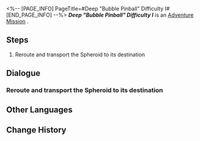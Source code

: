 <%-- [PAGE_INFO]
PageTitle=#Deep "Bubble Pinball" Difficulty I#
[END_PAGE_INFO] --%>
{{Stub|Dialogue.}}
{{Mission Infobox
|id            = 8020214
|title         = 
|image         = <!--Mission Deep "Bubble Pinball" Difficulty I.png-->
|type          = Adventure
|event_name    = 
|chapter       = 
|requirements  = 
|summary       = <!--official mission summary from Fate's Atlas-->
|characters    = Trailblazer
|startLocation = [[<!--starting world-->]] - [[<!--starting area-->]]
|world         = <!--starting world-->
|area          = <!--starting area-->
|prev          = 
|next          = 
|rewards       = 
}}
'''''Deep "Bubble Pinball" Difficulty I''''' is an [[Adventure Mission]]<!--in [world]-->.

==Steps==
# Reroute and transport the Spheroid to its destination

<!--
==Gameplay Notes==

--><!--
==Trial Character==

-->
==Dialogue==
{{Stub Dialogue}}
===Reroute and transport the Spheroid to its destination===
{{Mission Description|type=adventure|location=<!--to be added-->|The prison wardens have destroyed the Spheroid lane. You have to manually reroute the course to repair the lanes, or you'll never be able to reunite with your companions.}}
{{Dialogue Start}}
:{{tx}}
{{Dialogue End}}

==Other Languages==
{{Other Languages
|en   = Deep "Bubble Pinball" Difficulty I
|zhs  = 深层「气泡弹珠」难度I
|zht  = 深層「氣泡彈珠」難度I
|ja   = 深層夢境「バブルピンボール」難易度I
|ko   = 깊은 층 「버블 핀볼」 난이도 I
|es   = Burbupinball profundo, dificultad&nbsp;I
|fr   = Profondeurs&nbsp;: «&nbsp;Flipper à bulles&nbsp;» difficulté&nbsp;I
|ru   = Нижний мир: Сферомёт I
|th   = "พินบอลหรรษา" ชั้นลึก ระดับความยาก I
|vi   = "Bi Bong Bóng" Tầng Sâu - Độ Khó I
|de   = Tief „Flipperkugel“ Schwierigkeitsgrad I
|id   = "Pinball Gelembung" yang Dalam: Tingkat Kesulitan I
|pt   = "Pinball de Bolha" Profundo Dificuldade I
}}

==Change History==
{{Change History|2.0}}
